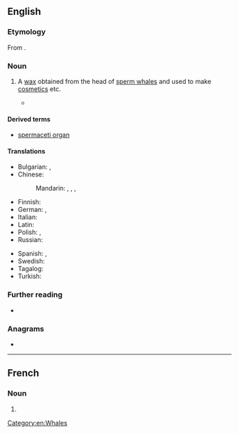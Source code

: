 ==English==

===Etymology===
From {{af|en|sperma|t1=sperm|cētī|t2=of the whale|lang1=la|lang2=la}}.

===Noun===
{{en-noun|-}}

# {{senseid|en|Q369682}} A [[wax]] obtained from the head of [[sperm whale]]s and used to make [[cosmetics]] etc.
#* {{RQ:Melville Moby-Dick|chapter=77|passage=Moreover, as that of Heidelburgh was always replenished with the most excellent of the wines of the Rhenish valleys, so the tun of the whale contains by far the most precious of all his oily vintages; namely, the highly-prized '''spermaceti''', in its absolutely pure, limpid, and odoriferous state.}}

====Derived terms====
* [[spermaceti organ]]

====Translations====
{{trans-top|wax obtained from the head of sperm whale}}
* Bulgarian: {{t|bg|спермацет|m}}, {{t|bg|китова мас|f}}
* Chinese:
*: Mandarin: {{t|cmn|鯨蠟}}, {{t|cmn|鲸蜡|tr=jīnglà}}, {{t|cmn|鯨腦}}, {{t|cmn|鲸脑|tr=jīngnǎo}}
* Finnish: {{t|fi|spermaseetti}}
* German: {{t|de|Walrat|m|n}}, {{t|de|Spermazet|n}}
* Italian: {{t+|it|spermaceti|m}}
* Latin: {{t|la|caetaceum|n}}
* Polish: {{t+|pl|spermacet|m}}, {{t+|pl|olbrot|m}}
* Russian: {{t+|ru|спермаце́т|m}}
{{trans-mid}}
* Spanish: {{t|es|esperma de ballena|f}}, {{t|es|espermaceti|m}}
* Swedish: {{t|sv|valrav|c}}
* Tagalog: {{t|tl|esperma}}
* Turkish: {{t+|tr|ispermeçet}}
{{trans-bottom}}

===Further reading===
* {{pedia}}

===Anagrams===
* {{anagrams|en|a=aceeimprst|imprecates}}

[[Category:en:Whales]]
----
==French==

===Noun===
{{fr-noun|m}}

# {{l|en|spermaceti organ}}